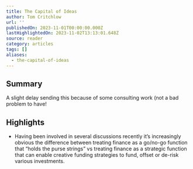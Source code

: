 ```yaml
---
title: The Capital of Ideas
author: Tom Critchlow
url: ''
publishedOn: 2023-11-01T00:00:00.000Z
lastHighlightedOn: 2023-11-02T13:13:01.648Z
source: reader
category: articles
tags: []
aliases:
  - the-capital-of-ideas
---
```

## Summary

A slight delay sending this because of some consulting work (not a bad problem to have!

## Highlights
- Having been involved in several discussions recently it’s increasingly obvious the difference between treating finance as a go/no-go function that “holds the purse strings” vs treating finance as a strategic function that can enable creative funding strategies to fund, offset or de-risk various investments.
